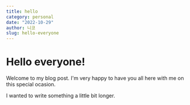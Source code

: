 ```yaml
---
title: hello
category: personal
date: "2022-10-29"
author: 니코
slug: hello-everyone
---
```


# Hello everyone!

Welcome to my blog post. I'm very happy to have you all here with me on this
special ocasion.

I wanted to write something a little bit longer.
